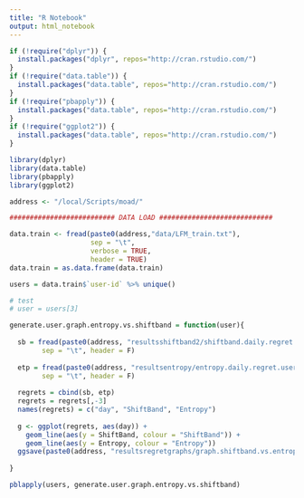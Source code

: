 ```yaml
---
title: "R Notebook"
output: html_notebook
---
```



```r

if (!require("dplyr")) {
  install.packages("dplyr", repos="http://cran.rstudio.com/") 
}
if (!require("data.table")) {
  install.packages("data.table", repos="http://cran.rstudio.com/") 
}
if (!require("pbapply")) {
  install.packages("data.table", repos="http://cran.rstudio.com/") 
}
if (!require("ggplot2")) {
  install.packages("data.table", repos="http://cran.rstudio.com/") 
}

library(dplyr)
library(data.table)
library(pbapply)
library(ggplot2)

```

```r

address <- "/local/Scripts/moad/"

```

```r

########################## DATA LOAD ############################

data.train <- fread(paste0(address,"data/LFM_train.txt"), 
                    sep = "\t", 
                    verbose = TRUE,
                    header = TRUE)
data.train = as.data.frame(data.train)

users = data.train$`user-id` %>% unique()

```

```r

# test
# user = users[3]

generate.user.graph.entropy.vs.shiftband = function(user){
  
  sb = fread(paste0(address, "resultsshiftband2/shiftband.daily.regret.user", user, ".txt"),
        sep = "\t", header = F)
  
  etp = fread(paste0(address, "resultsentropy/entropy.daily.regret.user", user, ".txt"),
        sep = "\t", header = F)
  
  regrets = cbind(sb, etp)  
  regrets = regrets[,-3]
  names(regrets) = c("day", "ShiftBand", "Entropy")
  
  g <- ggplot(regrets, aes(day)) +
    geom_line(aes(y = ShiftBand, colour = "ShiftBand")) +
    geom_line(aes(y = Entropy, colour = "Entropy"))
  ggsave(paste0(address, "resultsregretgraphs/graph.shiftband.vs.entropy.daily.regret.user", user,".pdf"))
  
}

pblapply(users, generate.user.graph.entropy.vs.shiftband)

```

